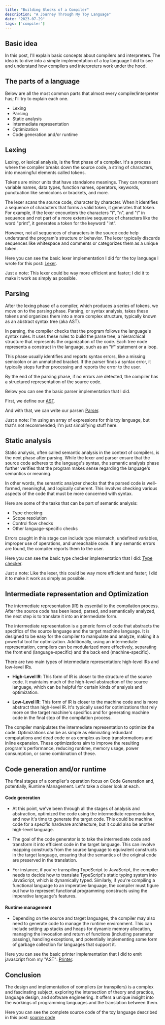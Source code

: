 ```yaml
---
title: "Building Blocks of a Compiler"
description: "A Journey Through My Toy Language"
date: "2023-07-29"
tags: ['compiler']
---
```


## Basic idea

In this post, I'll explain basic concepts about compilers and interpreters. The idea is to dive into a simple 
implementation of a toy language I did to see and understand how compilers and interpreters work under the hood.

## The parts of a language

Below are all the most common parts that almost every compiler/interpreter has; I'll try to explain each one.

- Lexing
- Parsing
- Static analysis
- Intermediate representation
- Optimization
- Code generation and/or runtime

## Lexing

Lexing, or lexical analysis, is the first phase of a compiler. It's a process where the compiler breaks down the source code, 
a string of characters, into meaningful elements called tokens.

Tokens are minor units that have standalone meanings. They can represent variable names, data types, function names, operators, 
keywords, punctuation like semicolons or brackets, and more.

The lexer scans the source code, character by character. When it identifies a sequence of characters that forms a valid token, 
it generates that token. For example, if the lexer encounters the characters "i", "n", and "t" in sequence and not part of a 
more extensive sequence of characters like the word "print", it generates a token for the keyword "int".

However, not all sequences of characters in the source code help understand the program's structure or behavior. The lexer 
typically discards sequences like whitespace and comments or categorizes them as a unique token.

Here you can see the basic lexer implementation I did for the toy language I wrote for this post: 
[Lexer](https://github.com/Guilherme775/Cria/blob/main/src/lexer.ts).

Just a note: This lexer could be way more efficient and faster; I did it to make it work as simply as possible.

## Parsing

After the lexing phase of a compiler, which produces a series of tokens, we move on to the parsing phase. Parsing, 
or syntax analysis, takes these tokens and organizes them into a more complex structure, typically known as an abstract syntax tree (aka AST).

In parsing, the compiler checks that the program follows the language's syntax rules. It uses these rules to build the parse tree, 
a hierarchical structure that represents the organization of the code. Each tree node represents a construct in the language, 
such as an "if" statement or a loop.

This phase usually identifies and reports syntax errors, like a missing semicolon or an unmatched bracket. 
If the parser finds a syntax error, it typically stops further processing and reports the error to the user.

By the end of the parsing phase, if no errors are detected, the compiler has a structured representation of the source code.

Below you can see the basic parser implementation that I did.

First, we define our [AST](https://github.com/Guilherme775/Cria/blob/main/src/ast.ts).

And with that, we can write our parser: [Parser](https://github.com/Guilherme775/Cria/blob/main/src/parser.ts).

Just a note: I'm using an array of expressions for this toy language, but that's not recommended; I'm just simplifying stuff here.

## Static analysis

Static analysis, often called semantic analysis in the context of compilers, is the next phase after parsing. While the lexer and parser 
ensure that the source code adheres to the language's syntax, the semantic analysis phase further verifies that the program makes sense 
regarding the language's semantics or meaning.

In other words, the semantic analyzer checks that the parsed code is well-formed, meaningful, and logically coherent. This involves 
checking various aspects of the code that must be more concerned with syntax.

Here are some of the tasks that can be part of semantic analysis:

- Type checking
- Scope resolution
- Control flow checks
- Other language-specific checks

Errors caught in this stage can include type mismatch, undefined variables, improper use of operations, and unreachable code. If any 
semantic errors are found, the compiler reports them to the user.

Here you can see the basic type checker implementation that I did: [Type checker](https://github.com/Guilherme775/Cria/blob/main/src/checker.ts).

Just a note: Like the lexer, this could be way more efficient and faster; I did it to make it work as simply as possible.

## Intermediate representation and Optimization

The intermediate representation (IR) is essential to the compilation process. After the source code has been lexed, parsed, and 
semantically analyzed, the next step is to translate it into an intermediate form.

The intermediate representation is a generic form of code that abstracts the specifics of the source language and the target machine language. 
It is designed to be easy for the compiler to manipulate and analyze, making it a powerful tool for optimization. Additionally, using an intermediate 
representation, compilers can be modularized more effectively, separating the front end (language-specific) and the back end (machine-specific).

There are two main types of intermediate representation: high-level IRs and low-level IRs.

- **High-Level IR**: This form of IR is closer to the structure of the source code. It maintains much of the high-level abstraction of the source language, 
which can be helpful for certain kinds of analysis and optimization.

- **Low-Level IR**: This form of IR is closer to the machine code and is more abstract than high-level IR. It's typically used for optimizations that rely more 
on the target machine's specifics and for generating machine code in the final step of the compilation process.

The compiler manipulates the intermediate representation to optimize the code. Optimizations can be as simple as eliminating redundant computations and dead code 
or as complex as loop transformations and inline expansion. These optimizations aim to improve the resulting program's performance, reducing runtime, memory usage, 
power consumption, or some combination of these.

## Code generation and/or runtime

The final stages of a compiler's operation focus on Code Generation and, potentially, Runtime Management. Let's take a closer look at each.

#### Code generation

- At this point, we've been through all the stages of analysis and abstraction, optimized the code using the intermediate representation, 
and now it's time to generate the target code. This could be machine code for a specific hardware architecture, but it could also be another high-level language.

- The goal of the code generator is to take the intermediate code and transform it into efficient code in the target language. This can involve mapping constructs 
from the source language to equivalent constructs in the target language, ensuring that the semantics of the original code are preserved in the translation.

- For instance, if you're transpiling TypeScript to JavaScript, the compiler needs to decide how to translate TypeScript's static typing system into JavaScript, 
which is dynamically typed. Similarly, if you're compiling a functional language to an imperative language, the compiler must figure out how to represent functional 
programming constructs using the imperative language's features.

#### Runtime management

- Depending on the source and target languages, the compiler may also need to generate code to manage the runtime environment. This can include setting up stacks 
and heaps for dynamic memory allocation, managing the invocation and return of functions (including parameter passing), handling exceptions, and potentially 
implementing some form of garbage collection for languages that support it.

Here you can see the basic printer implementation that I did to emit javascript from my "AST": 
[Printer](https://github.com/Guilherme775/Cria/blob/main/src/printer.ts).

## Conclusion

The design and implementation of compilers (or transpilers) is a complex and fascinating subject, exploring the intersection of theory and practice, language design, 
and software engineering. It offers a unique insight into the workings of programming languages and the translation between them.

Here you can see the complete source code of the toy language described in this post: [source code](https://github.com/Guilherme775/Cria)